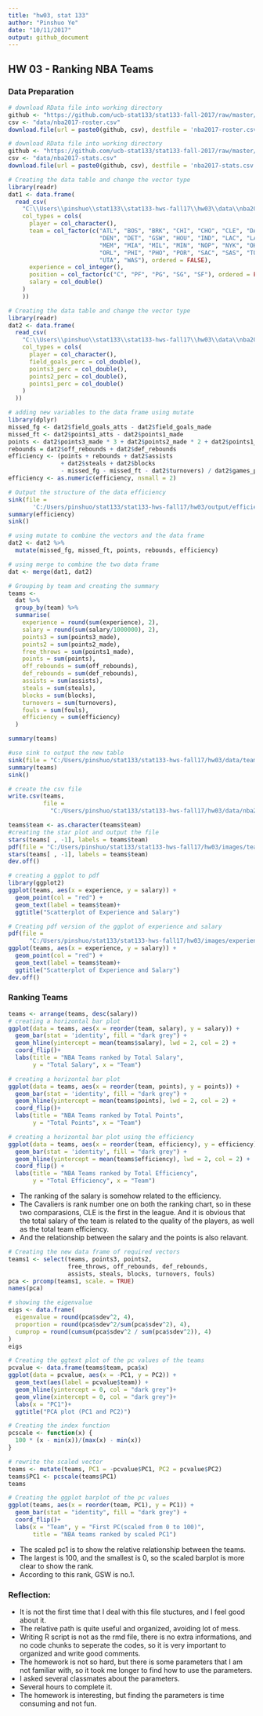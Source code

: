 ```yaml
---
title: "hw03, stat 133"
author: "Pinshuo Ye"
date: "10/11/2017"
output: github_document
---
```


## HW 03 - Ranking NBA Teams 

### Data Preparation

```r
# download RData file into working directory
github <- "https://github.com/ucb-stat133/stat133-fall-2017/raw/master/"
csv <- "data/nba2017-roster.csv"
download.file(url = paste0(github, csv), destfile = 'nba2017-roster.csv')
```


```r
# download RData file into working directory
github <- "https://github.com/ucb-stat133/stat133-fall-2017/raw/master/"
csv <- "data/nba2017-stats.csv"
download.file(url = paste0(github, csv), destfile = 'nba2017-stats.csv')
```

```r
# Creating the data table and change the vector type
library(readr)
dat1 <- data.frame(
  read_csv(
    "C:\\Users\\pinshuo\\stat133\\stat133-hws-fall17\\hw03\\data\\nba2017-roster.csv",
    col_types = cols(
      player = col_character(),
      team = col_factor(c("ATL", "BOS", "BRK", "CHI", "CHO", "CLE", "DAL", 
                          "DEN", "DET", "GSW", "HOU", "IND", "LAC", "LAL",
                          "MEM", "MIA", "MIL", "MIN", "NOP", "NYK", "OKC",
                          "ORL", "PHI", "PHO", "POR", "SAC", "SAS", "TOR",
                          "UTA", "WAS"), ordered = FALSE), 
      experience = col_integer(),
      position = col_factor(c("C", "PF", "PG", "SG", "SF"), ordered = FALSE),
      salary = col_double()
    )
    ))
```

```r
# Creating the data table and change the vector type
library(readr)
dat2 <- data.frame(
  read_csv(
    "C:\\Users\\pinshuo\\stat133\\stat133-hws-fall17\\hw03\\data\\nba2017-stats.csv",
    col_types = cols(
      player = col_character(),
      field_goals_perc = col_double(),
      points3_perc = col_double(),
      points2_perc = col_double(),
      points1_perc = col_double()
    )
  ))
```

```r
# adding new variables to the data frame using mutate
library(dplyr)
missed_fg <- dat2$field_goals_atts - dat2$field_goals_made
missed_ft <- dat2$points1_atts - dat2$points1_made
points <- dat2$points3_made * 3 + dat2$points2_made * 2 + dat2$points1_made
rebounds = dat2$off_rebounds + dat2$def_rebounds
efficiency <- (points + rebounds + dat2$assists 
               + dat2$steals + dat2$blocks 
               - missed_fg - missed_ft - dat2$turnovers) / dat2$games_played
efficiency <- as.numeric(efficiency, nsmall = 2)
```

```r
# Output the structure of the data efficiency
sink(file = 
       'C:/Users/pinshuo/stat133/stat133-hws-fall17/hw03/output/efficiency-summary.txt')
summary(efficiency)
sink()
```

```r
# using mutate to combine the vectors and the data frame
dat2 <- dat2 %>%
  mutate(missed_fg, missed_ft, points, rebounds, efficiency)

# using merge to combine the two data frame
dat <- merge(dat1, dat2)
```

```r
# Grouping by team and creating the summary
teams <- 
  dat %>%
  group_by(team) %>%
  summarise(
    experience = round(sum(experience), 2),
    salary = round(sum(salary/1000000), 2),
    points3 = sum(points3_made),
    points2 = sum(points2_made),
    free_throws = sum(points1_made),
    points = sum(points),
    off_rebounds = sum(off_rebounds),
    def_rebounds = sum(def_rebounds),
    assists = sum(assists),
    steals = sum(steals),
    blocks = sum(blocks),
    turnovers = sum(turnovers),
    fouls = sum(fouls),
    efficiency = sum(efficiency)
  )

summary(teams)
```

```r
#use sink to output the new table
sink(file = "C:/Users/pinshuo/stat133/stat133-hws-fall17/hw03/data/teams-summary.txt")
summary(teams)
sink()
```

```r
# create the csv file
write.csv(teams,
          file = 
            "C:/Users/pinshuo/stat133/stat133-hws-fall17/hw03/data/nba2017-teams.csv")

teams$team <- as.character(teams$team)
#creating the star plot and output the file
stars(teams[ , -1], labels = teams$team) 
pdf(file = "C:/Users/pinshuo/stat133/stat133-hws-fall17/hw03/images/teams_star_plot.pdf")
stars(teams[ , -1], labels = teams$team) 
dev.off()
```

```r
# creating a ggplot to pdf
library(ggplot2)
ggplot(teams, aes(x = experience, y = salary)) +
  geom_point(col = "red") +
  geom_text(label = teams$team)+
  ggtitle("Scatterplot of Experience and Salary")
```

```r
# Creating pdf version of the ggplot of experience and salary
pdf(file =
      "C:/Users/pinshuo/stat133/stat133-hws-fall17/hw03/images/experience_salary.pdf")
ggplot(teams, aes(x = experience, y = salary)) +
  geom_point(col = "red") +
  geom_text(label = teams$team)+
  ggtitle("Scatterplot of Experience and Salary")
dev.off()
```


### Ranking Teams

```r
teams <- arrange(teams, desc(salary))
# creating a horizontal bar plot
ggplot(data = teams, aes(x = reorder(team, salary), y = salary)) +
  geom_bar(stat = 'identity', fill = "dark grey") +
  geom_hline(yintercept = mean(teams$salary), lwd = 2, col = 2) +
  coord_flip()+
  labs(title = "NBA Teams ranked by Total Salary", 
       y = "Total Salary", x = "Team")
```

```r
# creating a horizontal bar plot
ggplot(data = teams, aes(x = reorder(team, points), y = points)) +
  geom_bar(stat = 'identity', fill = "dark grey") +
  geom_hline(yintercept = mean(teams$points), lwd = 2, col = 2) +
  coord_flip()+
  labs(title = "NBA Teams ranked by Total Points", 
       y = "Total Points", x = "Team")
```

```r
# creating a horizontal bar plot using the efficiency
ggplot(data = teams, aes(x = reorder(team, efficiency), y = efficiency)) +
  geom_bar(stat = 'identity', fill = "dark grey") +
  geom_hline(yintercept = mean(teams$efficiency), lwd = 2, col = 2) +
  coord_flip() +
  labs(title = "NBA Teams ranked by Total Efficiency", 
       y = "Total Efficiency", x = "Team")
```

* The ranking of the salary is somehow related to the efficiency.
* The Cavaliers is rank number one on both the ranking chart, so in these two
comparasions, CLE is the first in the league. And it is obvious that the 
total salary of the team is related to the quality of the players, as well as the 
total team efficiency. 
* And the relationship between the salary and the points is also relavant.

```r
# Creating the new data frame of required vectors
teams1 <- select(teams, points3, points2, 
                 free_throws, off_rebounds, def_rebounds, 
                 assists, steals, blocks, turnovers, fouls)
pca <- prcomp(teams1, scale. = TRUE)
names(pca)
```

```r
# showing the eigenvalue
eigs <- data.frame(
  eigenvalue = round(pca$sdev^2, 4),
  proportion = round(pca$sdev^2/sum(pca$sdev^2), 4),
  cumprop = round(cumsum(pca$sdev^2 / sum(pca$sdev^2)), 4)
)
eigs
```

```r
# Creating the ggtext plot of the pc values of the teams
pcvalue <- data.frame(teams$team, pca$x)
ggplot(data = pcvalue, aes(x = -PC1, y = PC2)) +
  geom_text(aes(label = pcvalue$team)) +
  geom_hline(yintercept = 0, col = "dark grey")+
  geom_vline(xintercept = 0, col = "dark grey")+
  labs(x = "PC1")+
  ggtitle("PCA plot (PC1 and PC2)")
```

```r
# Creating the index function
pcscale <- function(x) {
  100 * (x - min(x))/(max(x) - min(x))
}

# rewrite the scaled vector
teams <- mutate(teams, PC1 = -pcvalue$PC1, PC2 = pcvalue$PC2)
teams$PC1 <- pcscale(teams$PC1)
teams
```

```r
# Creating the ggplot barplot of the pc values
ggplot(teams, aes(x = reorder(team, PC1), y = PC1)) +
  geom_bar(stat = "identity", fill = "dark grey") +
  coord_flip()+
  labs(x = "Team", y = "First PC(scaled from 0 to 100)", 
       title = "NBA teams ranked by scaled PC1")
```



* The scaled pc1 is to show the relative relationship between the teams.
* The largest is 100, and the smallest is 0, so the scaled barplot is more clear to show the rank.
* According to this rank, GSW is no.1.

### Reflection:
* It is not the first time that I deal with this file stuctures, and I feel good about it.
* The relative path is quite useful and organized, avoiding lot of mess.
* Writing R script is not as the rmd file, there is no extra informations, and no code chunks to seperate the codes, so it is very important to organized and write good comments.
* The homework is not so hard, but there is some parameters that I am not familiar with, so it took me longer to find how to use the parameters.
* I asked several classmates about the parameters.
* Several hours to complete it.
* The homework is interesting, but finding the parameters is time consuming and not fun.





























